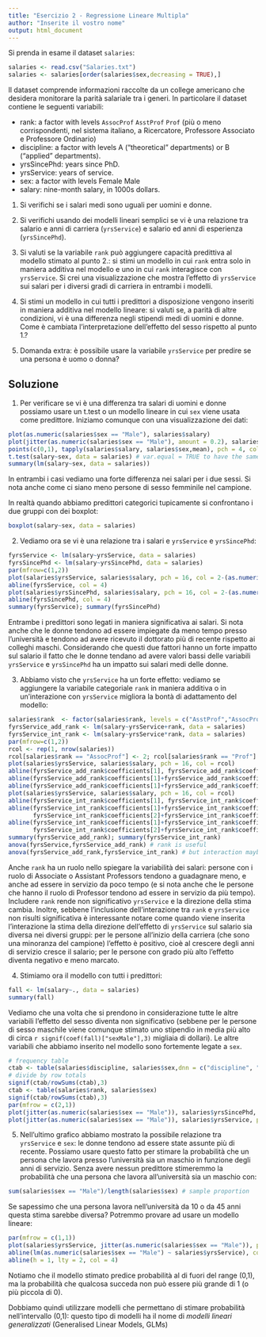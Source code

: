 ```yaml
---
title: "Esercizio 2 - Regressione Lineare Multipla"
author: "Inserite il vostro nome"
output: html_document
---
```


Si prenda in esame il dataset `salaries`: 

```r
salaries <- read.csv("Salaries.txt")
salaries <- salaries[order(salaries$sex,decreasing = TRUE),]
```

Il dataset comprende informazioni raccolte da un college americano che desidera monitorare la parità salariale tra i generi. In particolare il dataset contiene le seguenti variabili: 

* rank: a factor with levels `AssocProf` `AsstProf` `Prof` (più o meno corrispondenti, nel sistema italiano, a Ricercatore, Professore Associato e Professore Ordinario)
* discipline: a factor with levels A (“theoretical” departments) or B (“applied” departments).
* yrsSincePhd: years since PhD.
* yrsService: years of service.
* sex: a factor with levels Female Male
* salary: nine-month salary, in 1000s dollars.


1. Si verifichi se i salari medi sono uguali per uomini e donne. 

2. Si verifichi usando dei modelli lineari semplici se vi è una relazione tra salario e anni di carriera (`yrsService`) e salario ed anni di esperienza (`yrsSincePhd`). 

3. Si valuti se la variabile `rank` può aggiungere capacità predittiva al modello stimato al punto 2.: si stimi un modello in cui `rank` entra solo in maniera additiva nel modello e uno in cui `rank` interagisce con `yrsService`. Si crei una visualizzazione che mostra l'effetto di `yrsService` sui salari per i diversi gradi di carriera in entrambi i modelli. 

4. Si stimi un modello in cui tutti i predittori a disposizione vengono inseriti in maniera additiva nel modello lineare: si valuti se, a parità di altre condizioni, vi è una differenza negli stipendi medi di uomini e donne. Come è cambiata l'interpretazione dell'effetto del sesso rispetto al punto 1.?

5. Domanda extra: è possibile usare la variabile `yrsService` per predire se una persona è uomo o donna? 

## Soluzione 

1. Per verificare se vi è una differenza tra salari di uomini e donne possiamo usare un t.test o un modello lineare in cui `sex` viene usata come predittore. Iniziamo comunque con una visualizzazione dei dati: 

```r
plot(as.numeric(salaries$sex == "Male"), salaries$salary)
plot(jitter(as.numeric(salaries$sex == "Male"), amount = 0.2), salaries$salary, pch = 16, col = "grey70")
points(c(0,1), tapply(salaries$salary, salaries$sex,mean), pch = 4, col =2, lwd = 1.5, cex = 1.6)
t.test(salary~sex, data = salaries) # var.equal = TRUE to have the same inference as linear model 
summary(lm(salary~sex, data = salaries))
```


In entrambi i casi vediamo una forte differenza nei salari per i due sessi. Si nota anche come ci siano meno persone di sesso femminile nel campione.  

In realtà quando abbiamo predittori categorici tupicamente si confrontano i due gruppi con dei boxplot:

```r
boxplot(salary~sex, data = salaries)
```


2. Vediamo ora se vi è una relazione tra i salari e `yrsService` e `yrsSincePhd`: 

```r
fyrsService <- lm(salary~yrsService, data = salaries)
fyrsSincePhd <- lm(salary~yrsSincePhd, data = salaries)
par(mfrow=c(1,2))
plot(salaries$yrsService, salaries$salary, pch = 16, col = 2-(as.numeric(salaries$sex == "Male")))
abline(fyrsService, col = 4)
plot(salaries$yrsSincePhd, salaries$salary, pch = 16, col = 2-(as.numeric(salaries$sex == "Male")))
abline(fyrsSincePhd, col = 4)
summary(fyrsService); summary(fyrsSincePhd)
```

Entrambe i predittori sono legati in maniera significativa ai salari. Si nota anche che le donne tendono ad essere impiegate da meno tempo presso l'università e tendono ad avere ricevuto il dottorato più di recente rispetto ai colleghi maschi. 
Considerando che questi due fattori hanno un forte impatto sul salario il fatto che le donne tendano ad avere valori bassi delle variabili `yrsService` e `yrsSincePhd` ha un impatto sui salari medi delle donne. 


3. Abbiamo visto che `yrsService` ha un forte effetto: vediamo se aggiungere la variabile categoriale `rank` in maniera additiva o in un'interazione con `yrsService` migliora la bontà di adattamento del modello: 


```r
salaries$rank  <- factor(salaries$rank, levels = c("AsstProf","AssocProf","Prof")) # give natural order
fyrsService_add_rank <- lm(salary~yrsService+rank, data = salaries)
fyrsService_int_rank <- lm(salary~yrsService*rank, data = salaries)
par(mfrow=c(1,2))
rcol <- rep(1, nrow(salaries))
rcol[salaries$rank == "AssocProf"] <- 2; rcol[salaries$rank == "Prof"] <- 4
plot(salaries$yrsService, salaries$salary, pch = 16, col = rcol)
abline(fyrsService_add_rank$coefficients[1], fyrsService_add_rank$coefficients[2], col = 1)
abline(fyrsService_add_rank$coefficients[1]+fyrsService_add_rank$coefficients[3], fyrsService_add_rank$coefficients[2], col = 2)
abline(fyrsService_add_rank$coefficients[1]+fyrsService_add_rank$coefficients[4], fyrsService_add_rank$coefficients[2], col = 4)
plot(salaries$yrsService, salaries$salary, pch = 16, col = rcol)
abline(fyrsService_int_rank$coefficients[1], fyrsService_int_rank$coefficients[2], col = 1)
abline(fyrsService_int_rank$coefficients[1]+fyrsService_int_rank$coefficients[3], 
       fyrsService_int_rank$coefficients[2]+fyrsService_int_rank$coefficients[5], col = 2)
abline(fyrsService_int_rank$coefficients[1]+fyrsService_int_rank$coefficients[4], 
       fyrsService_int_rank$coefficients[2]+fyrsService_int_rank$coefficients[6], col = 4)
summary(fyrsService_add_rank); summary(fyrsService_int_rank)
anova(fyrsService,fyrsService_add_rank) # rank is useful
anova(fyrsService_add_rank,fyrsService_int_rank) # but interaction maybe not needed
```


Anche `rank` ha un ruolo nello spiegare la variabilità dei salari: persone con i ruolo di Associate o Assistant Professors tendono a guadagnare meno, e anche ad essere in servizio da poco tempo (e si nota anche che le persone che hanno il ruolo di Professor tendono ad essere in servizio da più tempo). 
Includere `rank` rende non significativo `yrsService` e la direzione della stima cambia. Inoltre, sebbene l'inclusione dell'interazione tra `rank` e `yrsService` non risulti significativa è interessante notare come quando viene inserita l'interazione la stima della  direzione dell'effetto di `yrsService` sul salario sia diversa nei diversi gruppi: per le persone all'inizio della carriera (che sono una minoranza del campione) l'effetto è positivo, cioè al crescere degli anni di servizio cresce il salario; per le persone con grado più alto l'effetto diventa negativo e meno marcato.  


4. Stimiamo ora il modello con tutti i predittori: 

```r
fall <- lm(salary~., data = salaries)
summary(fall)
```

Vediamo che una volta che si prendono in considerazione tutte le altre variabili l'effetto del sesso diventa non significativo (sebbene per le persone di sesso maschile viene comunque stimato uno stipendio in media più alto di circa `r signif(coef(fall)["sexMale"],3)` migliaia di dollari). Le altre variabili che abbiamo inserito nel modello sono fortemente legate a `sex`. 


```r
# frequency table
ctab <- table(salaries$discipline, salaries$sex,dnn = c("discipline", "sex"))
# divide by row totals 
signif(ctab/rowSums(ctab),3)
ctab <- table(salaries$rank, salaries$sex)
signif(ctab/rowSums(ctab),3)
par(mfrow = c(2,1))
plot(jitter(as.numeric(salaries$sex == "Male")), salaries$yrsSincePhd, pch = 16, ylab = "yrs Phd")
plot(jitter(as.numeric(salaries$sex == "Male")), salaries$yrsService, pch = 16, ylab = "yrs Service")
```

5. Nell'ultimo grafico abbiamo mostrato la possibile relazione tra `yrsService` e `sex`: le donne tendono ad essere state assunte più di recente. Possiamo usare questo fatto per stimare la probabilità che un persona che lavora presso l'università sia un maschio in funzione degli anni di servizio. 
Senza avere nessun predittore stimeremmo la probabilità che una persona che lavora all'università sia un maschio con: 

```r
sum(salaries$sex == "Male")/length(salaries$sex) # sample proportion
```

Se sapessimo che una persona lavora nell'università da 10 o da 45 anni questa stima sarebbe diversa? Potremmo provare ad usare un modello lineare:

```r
par(mfrow = c(1,1))
plot(salaries$yrsService, jitter(as.numeric(salaries$sex == "Male")), pch = 16, col = "grey40")
abline(lm(as.numeric(salaries$sex == "Male") ~ salaries$yrsService), col = 2, lwd = 2)
abline(h = 1, lty = 2, col = 4)
```

Notiamo che il modello stimato predice probabilità al di fuori del range (0,1), ma la probabilità che qualcosa succeda non può essere più grande di 1 (o più piccola di 0).

Dobbiamo quindi utilizzare modelli che permettano di stimare probabilità nell'intervallo (0,1): questo tipo di modelli ha il nome di _modelli lineari generalizzati_ (Generalised Linear Models, GLMs)


